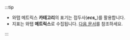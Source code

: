 :::tip

* 와탭 메트릭스 **카테고리**의 표기는 접두사(***ecs_***)를 활용합니다.
* 지표는 와탭 **메트릭스**로 수집됩니다. [다음 문서](../amazon-ecs/metrics-ecs)를 참조하세요.

:::
